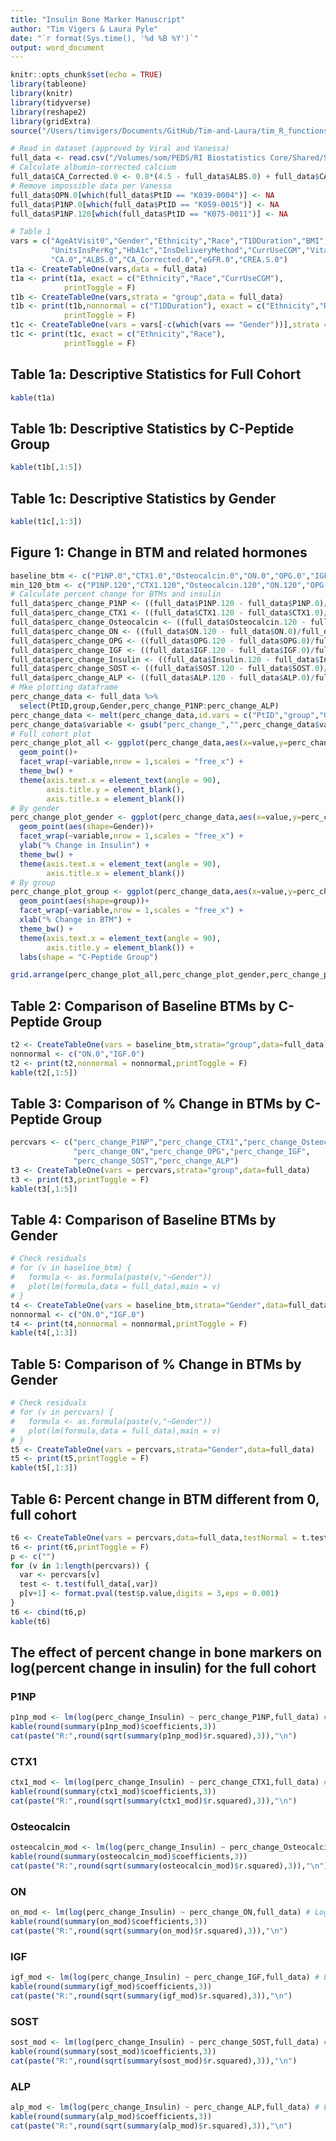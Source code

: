 ```yaml
---
title: "Insulin Bone Marker Manuscript"
author: "Tim Vigers & Laura Pyle"
date: "`r format(Sys.time(), '%d %B %Y')`"
output: word_document
---
```


```r
knitr::opts_chunk$set(echo = TRUE)
library(tableone)
library(knitr)
library(tidyverse)
library(reshape2)
library(gridExtra)
source("/Users/timvigers/Documents/GitHub/Tim-and-Laura/tim_R_functions.R")
```

```r
# Read in dataset (approved by Viral and Vanessa)
full_data <- read.csv("/Volumes/som/PEDS/RI Biostatistics Core/Shared/Shared Projects/Laura/BDC/Projects/Viral Shah/Insulin bone marker/Manuscript/Data_Cleaned/full_data.csv")
# Calculate albumin-corrected calcium
full_data$CA_Corrected.0 <- 0.8*(4.5 - full_data$ALBS.0) + full_data$CA.0
# Remove impossible data per Vanessa
full_data$OPN.0[which(full_data$PtID == "K039-0004")] <- NA
full_data$P1NP.0[which(full_data$PtID == "K059-0015")] <- NA
full_data$P1NP.120[which(full_data$PtID == "K075-0011")] <- NA
```

```r
# Table 1
vars = c("AgeAtVisit0","Gender","Ethnicity","Race","T1DDuration","BMI",
         "UnitsInsPerKg","HbA1c","InsDeliveryMethod","CurrUseCGM","Vitamin.D.0",
         "CA.0","ALBS.0","CA_Corrected.0","eGFR.0","CREA.S.0")
t1a <- CreateTableOne(vars,data = full_data)
t1a <- print(t1a, exact = c("Ethnicity","Race","CurrUseCGM"),
            printToggle = F)
t1b <- CreateTableOne(vars,strata = "group",data = full_data)
t1b <- print(t1b,nonnormal = c("T1DDuration"), exact = c("Ethnicity","Race","CurrUseCGM"),
            printToggle = F)
t1c <- CreateTableOne(vars = vars[-c(which(vars == "Gender"))],strata = "Gender",data = full_data)
t1c <- print(t1c, exact = c("Ethnicity","Race"),
            printToggle = F)
```

## Table 1a: Descriptive Statistics for Full Cohort

```r
kable(t1a)
```

## Table 1b: Descriptive Statistics by C-Peptide Group

```r
kable(t1b[,1:5])
```

## Table 1c: Descriptive Statistics by Gender

```r
kable(t1c[,1:3])
```

## Figure 1: Change in BTM and related hormones

```r
baseline_btm <- c("P1NP.0","CTX1.0","Osteocalcin.0","ON.0","OPG.0","IGF.0","SOST.0","ALP.0")
min_120_btm <- c("P1NP.120","CTX1.120","Osteocalcin.120","ON.120","OPG.120","IGF.120","SOST.120","ALP.120")
# Calculate percent change for BTMs and insulin
full_data$perc_change_P1NP <- ((full_data$P1NP.120 - full_data$P1NP.0)/full_data$P1NP.0)*100
full_data$perc_change_CTX1 <- ((full_data$CTX1.120 - full_data$CTX1.0)/full_data$CTX1.0)*100
full_data$perc_change_Osteocalcin <- ((full_data$Osteocalcin.120 - full_data$Osteocalcin.0)/full_data$Osteocalcin.0)*100
full_data$perc_change_ON <- ((full_data$ON.120 - full_data$ON.0)/full_data$ON.0)*100
full_data$perc_change_OPG <- ((full_data$OPG.120 - full_data$OPG.0)/full_data$OPG.0)*100
full_data$perc_change_IGF <- ((full_data$IGF.120 - full_data$IGF.0)/full_data$IGF.0)*100
full_data$perc_change_Insulin <- ((full_data$Insulin.120 - full_data$Insulin.0)/full_data$Insulin.0)*100
full_data$perc_change_SOST <- ((full_data$SOST.120 - full_data$SOST.0)/full_data$SOST.0)*100
full_data$perc_change_ALP <- ((full_data$ALP.120 - full_data$ALP.0)/full_data$ALP.0)*100
# Mke plotting dataframe
perc_change_data <- full_data %>%
  select(PtID,group,Gender,perc_change_P1NP:perc_change_ALP)
perc_change_data <- melt(perc_change_data,id.vars = c("PtID","group","Gender","perc_change_Insulin"))
perc_change_data$variable <- gsub("perc_change_","",perc_change_data$variable)
# Full cohort plot
perc_change_plot_all <- ggplot(perc_change_data,aes(x=value,y=perc_change_Insulin)) + 
  geom_point()+
  facet_wrap(~variable,nrow = 1,scales = "free_x") +
  theme_bw() + 
  theme(axis.text.x = element_text(angle = 90),
        axis.title.y = element_blank(),
        axis.title.x = element_blank())
# By gender
perc_change_plot_gender <- ggplot(perc_change_data,aes(x=value,y=perc_change_Insulin)) + 
  geom_point(aes(shape=Gender))+
  facet_wrap(~variable,nrow = 1,scales = "free_x") +
  ylab("% Change in Insulin") +
  theme_bw() + 
  theme(axis.text.x = element_text(angle = 90),
        axis.title.x = element_blank())
# By group
perc_change_plot_group <- ggplot(perc_change_data,aes(x=value,y=perc_change_Insulin)) + 
  geom_point(aes(shape=group))+
  facet_wrap(~variable,nrow = 1,scales = "free_x") +
  xlab("% Change in BTM") +
  theme_bw() + 
  theme(axis.text.x = element_text(angle = 90),
        axis.title.y = element_blank()) +
  labs(shape = "C-Peptide Group")
```

```r
grid.arrange(perc_change_plot_all,perc_change_plot_gender,perc_change_plot_group, nrow = 3)
```

## Table 2: Comparison of Baseline BTMs by C-Peptide Group

```r
t2 <- CreateTableOne(vars = baseline_btm,strata="group",data=full_data)
nonnormal <- c("ON.0","IGF.0")
t2 <- print(t2,nonnormal = nonnormal,printToggle = F)
kable(t2[,1:5])
```

## Table 3: Comparison of % Change in BTMs by C-Peptide Group

```r
percvars <- c("perc_change_P1NP","perc_change_CTX1","perc_change_Osteocalcin",
              "perc_change_ON","perc_change_OPG","perc_change_IGF",
              "perc_change_SOST","perc_change_ALP")
t3 <- CreateTableOne(vars = percvars,strata="group",data=full_data)
t3 <- print(t3,printToggle = F)
kable(t3[,1:5])
```

## Table 4: Comparison of Baseline BTMs by Gender

```r
# Check residuals
# for (v in baseline_btm) {
#   formula <- as.formula(paste(v,"~Gender"))
#   plot(lm(formula,data = full_data),main = v)
# }
t4 <- CreateTableOne(vars = baseline_btm,strata="Gender",data=full_data)
nonnormal <- c("ON.0","IGF.0")
t4 <- print(t4,nonnormal = nonnormal,printToggle = F)
kable(t4[,1:3])
```

## Table 5: Comparison of % Change in BTMs by Gender

```r
# Check residuals
# for (v in percvars) {
#   formula <- as.formula(paste(v,"~Gender"))
#   plot(lm(formula,data = full_data),main = v)
# }
t5 <- CreateTableOne(vars = percvars,strata="Gender",data=full_data)
t5 <- print(t5,printToggle = F)
kable(t5[,1:3])
```

## Table 6: Percent change in BTM different from 0, full cohort

```r
t6 <- CreateTableOne(vars = percvars,data=full_data,testNormal = t.test)
t6 <- print(t6,printToggle = F)
p <- c("")
for (v in 1:length(percvars)) {
  var <- percvars[v]
  test <- t.test(full_data[,var])
  p[v+1] <- format.pval(test$p.value,digits = 3,eps = 0.001)
}
t6 <- cbind(t6,p)
kable(t6)
```

## The effect of percent change in bone markers on log(percent change in insulin) for the full cohort

### P1NP

```r
p1np_mod <- lm(log(perc_change_Insulin) ~ perc_change_P1NP,full_data) # Residuals are not great. Looked at without row 52 (high P1NP % change) and log transformed, still not significant but residuals improve with log transform.
kable(round(summary(p1np_mod)$coefficients,3))
cat(paste("R:",round(sqrt(summary(p1np_mod)$r.squared),3)),"\n")
```

### CTX1

```r
ctx1_mod <- lm(log(perc_change_Insulin) ~ perc_change_CTX1,full_data) # Log transform outcome improves residuals significantly.
kable(round(summary(ctx1_mod)$coefficients,3))
cat(paste("R:",round(sqrt(summary(ctx1_mod)$r.squared),3)),"\n")
```

### Osteocalcin

```r
osteocalcin_mod <- lm(log(perc_change_Insulin) ~ perc_change_Osteocalcin,full_data) # Log transform outcome improves residuals significantly.
kable(round(summary(osteocalcin_mod)$coefficients,3))
cat(paste("R:",round(sqrt(summary(osteocalcin_mod)$r.squared),3)),"\n")
```

### ON

```r
on_mod <- lm(log(perc_change_Insulin) ~ perc_change_ON,full_data) # Log transform outcome improves residuals significantly.
kable(round(summary(on_mod)$coefficients,3))
cat(paste("R:",round(sqrt(summary(on_mod)$r.squared),3)),"\n")
```

### IGF

```r
igf_mod <- lm(log(perc_change_Insulin) ~ perc_change_IGF,full_data) # Log transform outcome improves residuals significantly.
kable(round(summary(igf_mod)$coefficients,3))
cat(paste("R:",round(sqrt(summary(igf_mod)$r.squared),3)),"\n")
```

### SOST

```r
sost_mod <- lm(log(perc_change_Insulin) ~ perc_change_SOST,full_data) # Log transform outcome improves residuals significantly.
kable(round(summary(sost_mod)$coefficients,3))
cat(paste("R:",round(sqrt(summary(sost_mod)$r.squared),3)),"\n")
```

### ALP

```r
alp_mod <- lm(log(perc_change_Insulin) ~ perc_change_ALP,full_data) # Log transform outcome improves residuals significantly.
kable(round(summary(alp_mod)$coefficients,3))
cat(paste("R:",round(sqrt(summary(alp_mod)$r.squared),3)),"\n")
```